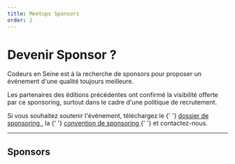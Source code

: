 ```yaml
---
title: Meetups Sponsors
order: 2
---
```



<OGImage path="/images/meetups/social.jpg" />

# Devenir Sponsor ?

Codeurs en Seine est à la recherche de sponsors pour proposer un
événement d'une qualité toujours meilleure.

Les partenaires des éditions précédentes ont confirmé la visibilité
offerte par ce sponsoring, surtout dans le cadre d'une politique de
recrutement.

<p>
  Si vous souhaitez soutenir l'événement, téléchargez le
  {' '}
  <A
    href="https://drive.google.com/file/d/1zclVxBxeUZFUxX2kxVXCoAW8CnFr3p40/view?usp=sharing"
    target="_blank"
  >
    dossier de sponsoring
  </A>
  , la
  {' '}
  <A
    href="https://docs.google.com/document/d/14dtwH8QfzXuvPddlbo2fYgRy78RPtwwU1vPsH9tdgr4/edit?usp=sharing"
    target="_blank"
  >
    convention de sponsoring
  </A>
  {' '}
  et contactez-nous.
</p>

---

## Sponsors

<MeetupSponsors />
